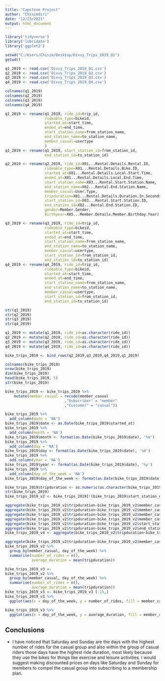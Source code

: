 ---
title: "Capstone Project"
author: "Chisimdiri"
date: "12/23/2021"
output: html_document
---

```{r Load packages}
library('tidyverse')
library('lubridate')
library('ggplot2')
```

```{r Set Working Directory}
setwd("C:/Users/Chisim/Desktop/Divvy_Trips_2019_Q1")
getwd()
```

```{r Load data to R Studio}
q1_2019 <- read.csv('Divvy_Trips_2019_Q1.csv')
q2_2019 <- read.csv('Divvy_Trips_2019_Q2.csv')
q3_2019 <- read.csv('Divvy_Trips_2019_Q3.csv')
q4_2019 <- read.csv('Divvy_Trips_2019_Q4.csv')
```

```{r View data set columns}
colnames(q1_2019)
colnames(q2_2019)
colnames(q3_2019)
colnames(q4_2019)
```
```{r Rename Column names to the new style format for the year 2020}
q1_2019 <- rename(q1_2019, ride_id=trip_id,
                  rideable_type=bikeid,
                  started_at=start_time,
                  ended_at=end_time,
                  start_station_name=from_station_name,
                  end_station_name=to_station_name,
                  member_casual=usertype
                  ) 
q1_2019 <- rename(q1_2019, start_station_id=from_station_id,
                  end_station_id=to_station_id)

q2_2019 <- rename(q2_2019, ride_id=X01...Rental.Details.Rental.ID,
                  rideable_type=X01...Rental.Details.Bike.ID,
                  started_at=X01...Rental.Details.Local.Start.Time,
                  ended_at=X01...Rental.Details.Local.End.Time,
                  start_station_name=X03...Rental.Start.Station.Name,
                  end_station_name=X02...Rental.End.Station.Name,
                  member_casual=User.Type,
                  tripduration=X01...Rental.Details.Duration.In.Seconds.Uncapped,
                  start_station_id=X03...Rental.Start.Station.ID,
                  end_station_id=X02...Rental.End.Station.ID,
                  gender=Member.Gender,
                  birthyear=X05...Member.Details.Member.Birthday.Year)

q3_2019 <- rename(q3_2019, ride_id=trip_id,
                  rideable_type=bikeid,
                  started_at=start_time,
                  ended_at=end_time,
                  start_station_name=from_station_name,
                  end_station_name=to_station_name,
                  member_casual=usertype,
                  start_station_id=from_station_id,
                  end_station_id=to_station_id)
q4_2019 <- rename(q4_2019, ride_id=trip_id,
                  rideable_type=bikeid,
                  started_at=start_time,
                  ended_at=end_time,
                  start_station_name=from_station_name,
                  end_station_name=to_station_name,
                  member_casual=usertype,
                  start_station_id=from_station_id,
                  end_station_id=to_station_id)
```

```{r Check structure of data set}
str(q1_2019)
str(q2_2019)
str(q3_2019)
str(q4_2019)

```

```{r Convert ride_id into character so it can stack properly in the table}
q1_2019 <- mutate(q1_2019, ride_id=as.character(ride_id))
q2_2019 <- mutate(q2_2019, ride_id=as.character(ride_id))
q3_2019 <- mutate(q3_2019, ride_id=as.character(ride_id))
q4_2019 <- mutate(q4_2019, ride_id=as.character(ride_id))
```

```{r Join columns in all 4 data sets into 1}
bike_trips_2019 <- bind_rows(q2_2019,q3_2019,q4_2019,q1_2019)
```

```{r Data cleaning}
colnames(bike_trips_2019)
nrow(bike_trips_2019)
dim(bike_trips_2019)
head(bike_trips_2019, 5)
str(bike_trips_2019)
```
```{r Standardize member_casual column to contain a consistent output}
bike_trips_2019 <- bike_trips_2019 %>% 
    mutate(member_casual = recode(member_casual
                           ,"Subscriber" = "member"
                           ,"Customer" = "casual"))
```

```{r Make separate columns for dates}
bike_trips_2019 %>% 
  add_column(date = 'NA')
bike_trips_2019$date <- as.Date(bike_trips_2019$started_at)
bike_trips_2019 %>% 
  add_column(month = 'NA')
bike_trips_2019$month <- format(as.Date(bike_trips_2019$date), '%m')
bike_trips_2019 %>% 
  add_column(day = 'NA')
bike_trips_2019$day <- format(as.Date(bike_trips_2019$date), '%d')
bike_trips_2019 %>%
  add_column(year = 'NA')
bike_trips_2019$year <- format(as.Date(bike_trips_2019$date), '%y')
bike_trips_2019 %>%
  add_column(day_of_the_week = 'NA')
bike_trips_2019$day_of_the_week <- format(as.Date(bike_trips_2019$date), '%A')
```


```{r Filtering Null values and Bike maintenance trips}
bike_trips_2019$tripduration <- as.numeric(as.character(bike_trips_2019$tripduration))
str(bike_trips_2019)
bike_trips_2019_v2 <- bike_trips_2019[!(bike_trips_2019$start_station_name == 'HQ QR' | bike_trips_2019$tripduration == 'NA'),]
```

```{r Aggregate data to discover trends}
aggregate(bike_trips_2019_v2$tripduration~bike_trips_2019_v2$member_casual, FUN = mean)
aggregate(bike_trips_2019_v2$tripduration~bike_trips_2019_v2$member_casual, FUN = median)
aggregate(bike_trips_2019_v2$tripduration~bike_trips_2019_v2$member_casual, FUN = max)
aggregate(bike_trips_2019_v2$tripduration~bike_trips_2019_v2$member_casual, FUN = min)
aggregate(bike_trips_2019_v2$tripduration~bike_trips_2019_v2$start_station_name, FUN = mean)
aggregate(bike_trips_2019_v2$tripduration~bike_trips_2019_v2$end_station_name + bike_trips_2019_v2$day_of_the_week, FUN = mean)
bike_trips_2019_v4 <- aggregate(bike_trips_2019_v2$tripduration~bike_trips_2019_v2$start_station_name + bike_trips_2019_v2$day_of_the_week + bike_trips_2019_v2$member_casual, FUN = mean)
```

```{r Get the Number of rides and average duration for each denomination of riders}
aggregate(bike_trips_2019_v2$tripduration~bike_trips_2019_v2$member_casual + bike_trips_2019_v2$day_of_the_week, FUN = mean)
bike_trips_2019_v2 %>% 
  group_by(member_casual, day_of_the_week) %>%
  summarise(number_of_rides = n(),
            average_duration = mean(tripduration))
```

```{r Chart for Days vs. Ride Numbers }
bike_trips_2019_v3 <-
bike_trips_2019_v2 %>% 
  group_by(member_casual, day_of_the_week) %>%
  summarise(number_of_rides = n(),
            average_duration = mean(tripduration))
bike_trips_2019_v3 <- bike_trips_2019_v3 [-15,]
bike_trips_2019_v3 %>%
  ggplot(aes(x = day_of_the_week, y = number_of_rides, fill = member_casual)) + geom_col(position = 'dodge') + coord_flip() + labs(title = 'Days vs. Rider Numbers')
```

```{r Chart for Days vs. Average Ride Duration}
bike_trips_2019_v3 %>%
  ggplot(aes(x = day_of_the_week, y = average_duration, fill = member_casual)) + geom_col(position = 'dodge') + coord_flip() + labs(title = 'Days vs. Average Ride Duration (seconds)')
```
## Conclusions
* I have noticed that Saturday and Sunday are the days with the highest number of rides for the casual group and also within the group of casual riders those days have the highest ride duration, most likely because they use the bikes for things like exercise and leisure activities. I would suggest making discounted prices on days like Saturday and Sunday for members to compel the casual group into subscribing to a membership plan.
